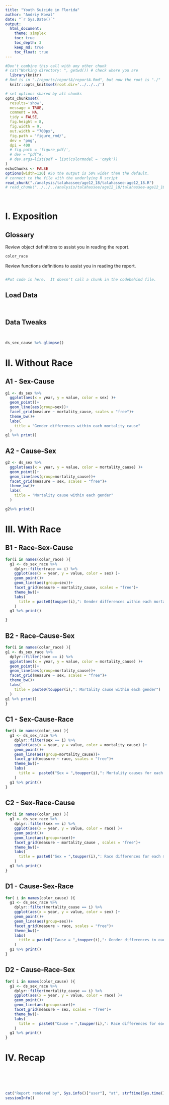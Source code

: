 ```yaml
---
title: "Youth Suicide in Florida"
author: "Andriy Koval"
date: "`r Sys.Date()`"
output: 
  html_document:
    theme: simplex
    toc: true
    toc_depth: 3
    keep_md: true
    toc_float: true
---
```


<!-- These two chunks should be added in the beginning of every .Rmd that you want to source an .R script -->
<!--  The 1st mandatory chunck  -->
<!--  Set the working directory to the repository's base directory -->
```r
#Don't combine this call with any other chunk 
# cat("Working directory: ", getwd()) # check where you are
  library(knitr)
# Rmd is in "./reports/reportA/reportA.Rmd", but now the root is "./"
  knitr::opts_knit$set(root.dir='../../../') 
```

<!--  The 2nd mandatory chunck  -->
<!-- Set the report-wide options, and point to the external code file. -->
```r
# set options shared by all chunks
opts_chunk$set(
  results='show', 
  message = TRUE,
  comment = NA, 
  tidy = FALSE,
  fig.height = 8, 
  fig.width = 9, 
  out.width = "700px",
  fig.path = 'figure_rmd/',     
  dev = "png",
  dpi = 400
  # fig.path = 'figure_pdf/',     
  # dev = "pdf"#,
  # dev.args=list(pdf = list(colormodel = 'cmyk'))
)
echoChunks <- FALSE
options(width=120) #So the output is 50% wider than the default.
# connect to the file with the underlying R script
read_chunk("./analysis/talahassee/age12_18/talahassee-age12_18.R")
# read_chunk("../../../analysis/talahassee/age12_18/talahassee-age12_18.R")
```

<!-- Load 'sourced' R files.  Suppress the output when loading packages. --> 
```r
```

<!-- Load the sources.  Suppress the output when loading sources. --> 
```r
```


# I. Exposition

## Glossary
Review object definitions to assist you in reading the report. 
<!-- Load any Global functions and variables declared in the R file.  Suppress the output. --> 
```r
color_race
```

Review functions definitions to assist you in reading the report.
```r
```

<!-- Declare any global functions specific to a Rmd output.  Suppress the output. --> 
```r
#Put code in here.  It doesn't call a chunk in the codebehind file.
```

## Load Data
<!-- Load the datasets.   -->
```r
```

<!-- Inspect the datasets.   -->
```r
```

## Data Tweaks
<!-- Tweak the datasets.   -->
```r
```


```r

```



```r
ds_sex_cause %>% glimpse()
```

# II. Without Race

## A1 - Sex-Cause
```r
g1 <- ds_sex %>% 
  ggplot(aes(x = year, y = value, color = sex) )+
  geom_point()+
  geom_line(aes(group=sex))+
  facet_grid(measure ~ mortality_cause, scales = "free")+
  theme_bw()+
  labs(
    title = "Gender differences within each mortality cause"
  )
g1 %>% print()

```

## A2 - Cause-Sex
```r
g2 <- ds_sex %>% 
  ggplot(aes(x = year, y = value, color = mortality_cause) )+
  geom_point()+
  geom_line(aes(group=mortality_cause))+
  facet_grid(measure ~ sex, scales = "free")+
  theme_bw()+
  labs(
    title = "Mortality cause within each gender"
  )

g2%>% print()
```



# III. With Race

## B1 - Race-Sex-Cause
```r

for(i in names(color_race) ){
  g1 <- ds_sex_race %>%
    dplyr::filter(race == i) %>%
    ggplot(aes(x = year, y = value, color = sex) )+
    geom_point()+
    geom_line(aes(group=sex))+
    facet_grid(measure ~ mortality_cause, scales = "free")+
    theme_bw()+
    labs(
      title = paste0(toupper(i),": Gender differences within each mortality cause")
    )
  g1 %>% print()

}

```

## B2 - Race-Cause-Sex
```r
for(i in names(color_race) ){
g1 <- ds_sex_race %>% 
  dplyr::filter(race == i) %>% 
  ggplot(aes(x = year, y = value, color = mortality_cause) )+
  geom_point()+
  geom_line(aes(group=mortality_cause))+
  facet_grid(measure ~ sex, scales = "free")+
  theme_bw()+
  labs(
    title = paste0(toupper(i),": Mortality cause within each gender")
  )
g1 %>% print()
}
```


## C1 - Sex-Cause-Race
```r
for(i in names(color_sex) ){
  g1 <- ds_sex_race %>% 
    dplyr::filter(sex == i) %>% 
    ggplot(aes(x = year, y = value, color = mortality_cause) )+
    geom_point()+
    geom_line(aes(group=mortality_cause))+
    facet_grid(measure ~ race, scales = "free")+
    theme_bw()+
    labs(
      title =  paste0("Sex = ",toupper(i),": Mortality causes for each race")
    )
  g1 %>% print()
}
```

## C2 - Sex-Race-Cause
```r
for(i in names(color_sex) ){
  g1 <- ds_sex_race %>% 
    dplyr::filter(sex == i) %>% 
    ggplot(aes(x = year, y = value, color = race) )+
    geom_point()+
    geom_line(aes(group=race))+
    facet_grid(measure ~ mortality_cause , scales = "free")+
    theme_bw()+
    labs(
      title = paste0("Sex = ",toupper(i),": Race differences for each mortality cause")
    )
  g1 %>% print()
}
```


## D1 - Cause-Sex-Race
```r
for( i in names(color_cause) ){
  g1 <- ds_sex_race %>% 
    dplyr::filter(mortality_cause == i) %>% 
    ggplot(aes(x = year, y = value, color = sex) )+
    geom_point()+
    geom_line(aes(group=sex))+
    facet_grid(measure ~ race, scales = "free")+
    theme_bw()+
    labs(
      title = paste0("Cause = ",toupper(i),": Gender differences in each race")
    )
  g1 %>% print()
}
```

## D2 - Cause-Race-Sex
```r
for( i in names(color_cause) ){
  g1 <- ds_sex_race %>% 
    dplyr::filter(mortality_cause == i) %>% 
    ggplot(aes(x = year, y = value, color = race) )+
    geom_point()+
    geom_line(aes(group=race))+
    facet_grid(measure ~ sex, scales = "free")+
    theme_bw()+
    labs(
      title =  paste0("Cause = ",toupper(i),": Race differences for each gender")
    )
  g1 %>% print()
}
```

# IV. Recap
```r
```

```r
```

```r
```

```r
```


```r
```



```r
cat("Report rendered by", Sys.info()["user"], "at", strftime(Sys.time(), "%Y-%m-%d, %H:%M %z"))
sessionInfo()
```
